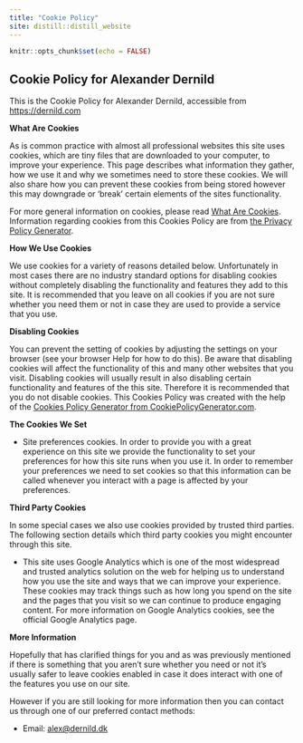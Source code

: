 ```yaml
---
title: "Cookie Policy"
site: distill::distill_website
---
```


```r
knitr::opts_chunk$set(echo = FALSE)
```

## Cookie Policy for Alexander Dernild

This is the Cookie Policy for Alexander Dernild, accessible from <https://dernild.com>

**What Are Cookies**

As is common practice with almost all professional websites this site uses cookies, which are tiny files that are downloaded to your computer, to improve your experience. This page describes what information they gather, how we use it and why we sometimes need to store these cookies. We will also share how you can prevent these cookies from being stored however this may downgrade or 'break' certain elements of the sites functionality.

For more general information on cookies, please read [What Are Cookies](https://www.cookieconsent.com/what-are-cookies/). Information regarding cookies from this Cookies Policy are from [the Privacy Policy Generator](https://www.generateprivacypolicy.com/).

**How We Use Cookies**

We use cookies for a variety of reasons detailed below. Unfortunately in most cases there are no industry standard options for disabling cookies without completely disabling the functionality and features they add to this site. It is recommended that you leave on all cookies if you are not sure whether you need them or not in case they are used to provide a service that you use.

**Disabling Cookies**

You can prevent the setting of cookies by adjusting the settings on your browser (see your browser Help for how to do this). Be aware that disabling cookies will affect the functionality of this and many other websites that you visit. Disabling cookies will usually result in also disabling certain functionality and features of the this site. Therefore it is recommended that you do not disable cookies. This Cookies Policy was created with the help of the [Cookies Policy Generator from CookiePolicyGenerator.com](https://www.cookiepolicygenerator.com/cookie-policy-generator/).

**The Cookies We Set**

-   Site preferences cookies. In order to provide you with a great experience on this site we provide the functionality to set your preferences for how this site runs when you use it. In order to remember your preferences we need to set cookies so that this information can be called whenever you interact with a page is affected by your preferences.

**Third Party Cookies**

In some special cases we also use cookies provided by trusted third parties. The following section details which third party cookies you might encounter through this site.

-   This site uses Google Analytics which is one of the most widespread and trusted analytics solution on the web for helping us to understand how you use the site and ways that we can improve your experience. These cookies may track things such as how long you spend on the site and the pages that you visit so we can continue to produce engaging content. For more information on Google Analytics cookies, see the official Google Analytics page.

**More Information**

Hopefully that has clarified things for you and as was previously mentioned if there is something that you aren't sure whether you need or not it's usually safer to leave cookies enabled in case it does interact with one of the features you use on our site.

However if you are still looking for more information then you can contact us through one of our preferred contact methods:

-   Email: [alex\@dernild.dk](mailto:alex@dernild.dk){.email}
